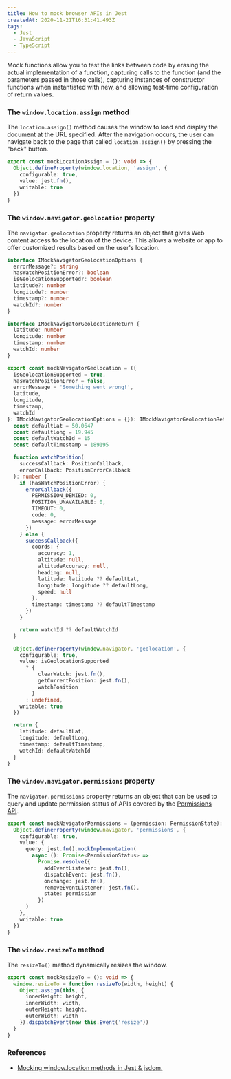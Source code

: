 ```yaml
---
title: How to mock browser APIs in Jest
createdAt: 2020-11-21T16:31:41.493Z
tags:
  - Jest
  - JavaScript
  - TypeScript
---
```


<MDXIntro>
  Mock functions allow you to test the links between code by erasing the actual
  implementation of a function, capturing calls to the function (and the
  parameters passed in those calls), capturing instances of constructor
  functions when instantiated with new, and allowing test-time configuration of
  return values.
</MDXIntro>

### The `window.location.assign` method

The `location.assign()` method causes the window to load and display the document at the URL specified. After the navigation occurs, the user can navigate back to the page that called `location.assign()` by pressing the "back" button.

```typescript
export const mockLocationAssign = (): void => {
  Object.defineProperty(window.location, 'assign', {
    configurable: true,
    value: jest.fn(),
    writable: true
  })
}
```

### The `window.navigator.geolocation` property

The `navigator.geolocation` property returns an object that gives Web content access to the location of the device. This allows a website or app to offer customized results based on the user's location.

```typescript
interface IMockNavigatorGeolocationOptions {
  errorMessage?: string
  hasWatchPositionError?: boolean
  isGeolocationSupported?: boolean
  latitude?: number
  longitude?: number
  timestamp?: number
  watchId?: number
}

interface IMockNavigatorGeolocationReturn {
  latitude: number
  longitude: number
  timestamp: number
  watchId: number
}

export const mockNavigatorGeolocation = ({
  isGeolocationSupported = true,
  hasWatchPositionError = false,
  errorMessage = 'Something went wrong!',
  latitude,
  longitude,
  timestamp,
  watchId
}: IMockNavigatorGeolocationOptions = {}): IMockNavigatorGeolocationReturn => {
  const defaultLat = 50.0647
  const defaultLong = 19.945
  const defaultWatchId = 15
  const defaultTimestamp = 189195

  function watchPosition(
    successCallback: PositionCallback,
    errorCallback: PositionErrorCallback
  ): number {
    if (hasWatchPositionError) {
      errorCallback({
        PERMISSION_DENIED: 0,
        POSITION_UNAVAILABLE: 0,
        TIMEOUT: 0,
        code: 0,
        message: errorMessage
      })
    } else {
      successCallback({
        coords: {
          accuracy: 1,
          altitude: null,
          altitudeAccuracy: null,
          heading: null,
          latitude: latitude ?? defaultLat,
          longitude: longitude ?? defaultLong,
          speed: null
        },
        timestamp: timestamp ?? defaultTimestamp
      })
    }

    return watchId ?? defaultWatchId
  }

  Object.defineProperty(window.navigator, 'geolocation', {
    configurable: true,
    value: isGeolocationSupported
      ? {
          clearWatch: jest.fn(),
          getCurrentPosition: jest.fn(),
          watchPosition
        }
      : undefined,
    writable: true
  })

  return {
    latitude: defaultLat,
    longitude: defaultLong,
    timestamp: defaultTimestamp,
    watchId: defaultWatchId
  }
}
```

### The `window.navigator.permissions` property

The `navigator.permissions` property returns an object that can be used to query and update permission status of APIs covered by the [Permissions API](https://developer.mozilla.org/en-US/docs/Web/API/Permissions_API).

```typescript
export const mockNavigatorPermissions = (permission: PermissionState): void => {
  Object.defineProperty(window.navigator, 'permissions', {
    configurable: true,
    value: {
      query: jest.fn().mockImplementation(
        async (): Promise<PermissionStatus> =>
          Promise.resolve({
            addEventListener: jest.fn(),
            dispatchEvent: jest.fn(),
            onchange: jest.fn(),
            removeEventListener: jest.fn(),
            state: permission
          })
      )
    },
    writable: true
  })
}
```

### The `window.resizeTo` method

The `resizeTo()` method dynamically resizes the window.

```typescript
export const mockResizeTo = (): void => {
  window.resizeTo = function resizeTo(width, height) {
    Object.assign(this, {
      innerHeight: height,
      innerWidth: width,
      outerHeight: height,
      outerWidth: width
    }).dispatchEvent(new this.Event('resize'))
  }
}
```

### References

- [Mocking window.location methods in Jest & jsdom.](https://www.benmvp.com/blog/mocking-window-location-methods-jest-jsdom/)
